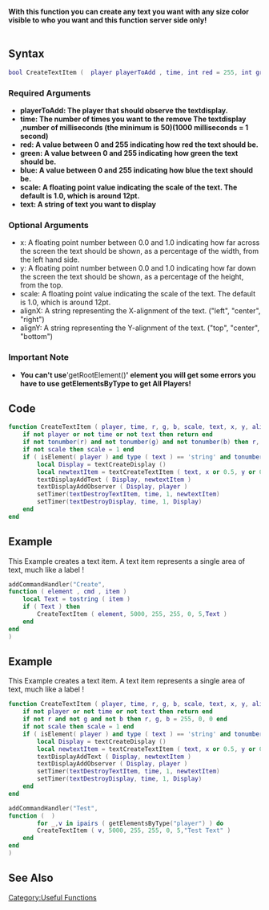 <pageclass class="#228B22" subcaption="Useful Function"></pageclass>
<lowercasetitle/>


{{Useful Function}}
'''With this function you can create any text you want with any size color visible to who you want and this function server side only!'''
<br /><br />



==Syntax==
<syntaxhighlight lang="lua">
bool CreateTextItem (  player playerToAdd , time, int red = 255, int green = 255, int blue = 255, float scale = 1, string text, [ float x, float y, string alignX = "left", string alignY = "top"] )
</syntaxhighlight>

===Required Arguments===

* '''playerToAdd: The player that should observe the textdisplay.'''
* '''time: The number of times you want to the remove The textdisplay ,number of milliseconds (the minimum is 50)(1000 milliseconds = 1 second)'''
* '''red: A value between 0 and 255 indicating how red the text should be.'''
* '''green: A value between 0 and 255 indicating how green the text should be.'''
* '''blue: A value between 0 and 255 indicating how blue the text should be.'''
* '''scale: A floating point value indicating the scale of the text. The default is 1.0, which is around 12pt.'''
* '''text: A string of text you want to display'''



===Optional Arguments===

* x: A floating point number between 0.0 and 1.0 indicating how far across the screen the text should be shown, as a percentage of the width, from the left hand side.
* y: A floating point number between 0.0 and 1.0 indicating how far down the screen the text should be shown, as a percentage of the height,  from the top.
* scale: A floating point value indicating the scale of the text. The default is 1.0, which is around 12pt.
* alignX: A string representing the X-alignment of the text. ("left", "center", "right")
* alignY: A string representing the Y-alignment of the text. ("top", "center", "bottom")


===Important Note===
* '''You can't use ''''getRootElement()'''' element you will get some errors you have to use getElementsByType to get All Players!'''


==Code==
<section name="Function source" class="server" show="true"><syntaxhighlight lang="lua">
function CreateTextItem ( player, time, r, g, b, scale, text, x, y, alignX, alignY)
	if not player or not time or not text then return end
	if not tonumber(r) and not tonumber(g) and not tonumber(b) then r, g, b = 255, 0, 0 end
	if not scale then scale = 1 end
	if ( isElement( player ) and type ( text ) == 'string' and tonumber( time) ) then
		local Display = textCreateDisplay ()
		local newtextItem = textCreateTextItem ( text, x or 0.5, y or 0.5, 2, r, g, b, 255, scale, alignX or "center", alignY or "center" )
		textDisplayAddText ( Display, newtextItem )
		textDisplayAddObserver ( Display, player )
		setTimer(textDestroyTextItem, time, 1, newtextItem)
		setTimer(textDestroyDisplay, time, 1, Display)
	end	
end
</syntaxhighlight></section>

==Example==
<section name="Server Example" class="server" show="true">
This Example creates a text item. A text item represents a single area of text, much like a label !
<syntaxhighlight lang="lua">
addCommandHandler("Create",
function ( element , cmd , item ) 
    local Text = tostring ( item )
    if ( Text ) then
        CreateTextItem ( element, 5000, 255, 255, 0, 5,Text )
    end
end
)</syntaxhighlight>
</section>

==Example==
<section name="Server Full Example" class="server" show="true">
This Example creates a text item. A text item represents a single area of text, much like a label !
<syntaxhighlight lang="lua">
function CreateTextItem ( player, time, r, g, b, scale, text, x, y, alignX, alignY)
	if not player or not time or not text then return end
	if not r and not g and not b then r, g, b = 255, 0, 0 end
	if not scale then scale = 1 end
	if ( isElement( player ) and type ( text ) == 'string' and tonumber( time) ) then
		local Display = textCreateDisplay ()
		local newtextItem = textCreateTextItem ( text, x or 0.5, y or 0.5, 2, r, g, b, 255, scale, alignX or "center", alignY or "center" )
		textDisplayAddText ( Display, newtextItem )
		textDisplayAddObserver ( Display, player )
		setTimer(textDestroyTextItem, time, 1, newtextItem)
		setTimer(textDestroyDisplay, time, 1, Display)
	end	
end

addCommandHandler("Test",
function (  ) 
		for _,v in ipairs ( getElementsByType("player") ) do
		CreateTextItem ( v, 5000, 255, 255, 0, 5,"Test Text" )
	end
end
)
</syntaxhighlight>
</section>

==See Also==
{{Useful_Functions}}

[[/Category:Useful Functions.md|Category:Useful Functions]]